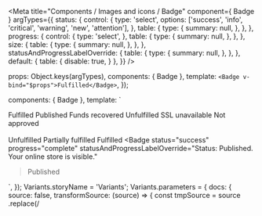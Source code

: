 

<Meta
  title="Components / Images and icons / Badge"
  component={ Badge }
  argTypes={{
    status: {
      control: {
        type: 'select',
        options: ['success', 'info', 'critical', 'warning', 'new', 'attention'],
      },
      table: {
        type: {
          summary: null,
        },
      },
    },
    progress: {
      control: {
        type: 'select',
      },
      table: {
        type: {
          summary: null,
        },
      },
    },
    size: {
      table: {
        type: {
          summary: null,
        },
      },
    },
    statusAndProgressLabelOverride: {
      table: {
        type: {
          summary: null,
        },
      },
    },
    default: {
      table: {
        disable: true,
      }
    },
  }}
/>

  props: Object.keys(argTypes),
  components: { Badge },
  template: `<Badge v-bind="$props">Fulfilled</Badge>`,
});

  components: { Badge },
  template: ` <div>
  <Badge>Fulfilled</Badge>
  <Badge status="info">Published</Badge>
  <Badge status="success">Funds recovered</Badge>
  <Badge status="attention">Unfulfilled</Badge>
  <Badge status="warning">SSL unavailable</Badge>
  <Badge status="critical">Not approved</Badge>
  <br/><br/>
  <Badge progress="incomplete">Unfulfilled</Badge>
  <Badge progress="partiallyComplete">Partially fulfilled</Badge>
  <Badge progress="complete">Fulfilled</Badge>
  <Badge
    status="success"
    progress="complete"
    statusAndProgressLabelOverride="Status: Published. Your online store is visible."
  >Published</Badge>
  </div>`,
});
Variants.storyName = 'Variants';
Variants.parameters = {
  docs: {
    source: false,
    transformSource: (source) => {
      const tmpSource = source
        .replace(/<template>\s*/, '')
        .replace(/\s*<\/template>/, '')
        .replace(/<div>\s*/, '')
        .replace(/<br\s*\/>\s*/g, '')
        .replace(/\s*<\/div>/, '')
        .replace(/>\s*</gi, '>\n<') // line breaks
      return tmpSource;
    },
  },
}

# Badge

Badges are used to inform merchants of the status of an object or of an action that's been taken.

<Canvas>
  <Story story={Variants} height="65px" />
</Canvas>

<Canvas>
  <Story name="Badge" height="30px">
    {Template.bind({})}
  </Story>
</Canvas>

<ArgsTable story="Badge" />
